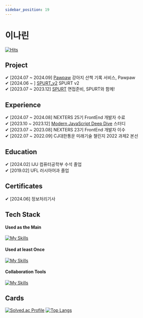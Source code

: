 ```yaml
---
sidebar_position: 19
---
```

# 이나린


[![Hits](https://hits.seeyoufarm.com/api/count/incr/badge.svg?url=https%3A%2F%2Fgithub.com%2Fnarinn-star&count_bg=%2357B5FF&title_bg=%23000000&icon=github.svg&icon_color=%23FFFFFF&title=hits&edge_flat=false)](https://hits.seeyoufarm.com)

## Project
✔ [2024.07 ~ 2024.09] [Pawpaw](https://github.com/Nexters/puppycode) 강아지 산책 기록 서비스, Pawpaw <br/>
✔ [2024.06 ~ ] [SPURT_v2](https://github.com/narinn-star/Spurt_v2) SPURT v2 <br/>
✔ [2023.07 ~ 2023.12] [SPURT](https://github.com/Nexters/Spurt)  면접준비, SPURT와 함께! <br/>

## Experience
✔ [2024.07 ~ 2024.08] NEXTERS 25기 FrontEnd 개발자 수료 <br/>
✔ [2023.10 ~ 2023.12] [Modern JavaScript Deep Dive](https://github.com/narinn-star/Javascript-Deep-Dive-Study) 스터디 <br/>
✔ [2023.07 ~ 2023.08] NEXTERS 23기 FrontEnd 개발자 이수 <br/>
✔ [2022.07 ~ 2022.09] CJ대한통운 미래기술 챌린지 2022 과제2 본선<br/>

## Education
✔ [2024.02] IJU 컴퓨터공학부 수석 졸업 <br/>
✔ [2019.02] UFL 러시아어과 졸업

## Certificates
✔ [2024.06] 정보처리기사 <br/>

## Tech Stack
#### Used as the Main
[![My Skills](https://skillicons.dev/icons?i=js,ts,react,next)](https://skillicons.dev)
#### Used at least Once
[![My Skills](https://skillicons.dev/icons?i=html,css,tailwind,dart,flutter,java)](https://skillicons.dev)
#### Collaboration Tools
[![My Skills](https://skillicons.dev/icons?i=git,figma)](https://skillicons.dev)

## Cards
[![Solved.ac Profile](http://mazassumnida.wtf/api/v2/generate_badge?boj=gp_9716)](https://solved.ac/gp_9716)
[![Top Langs](https://github-readme-stats.vercel.app/api/top-langs/?username=narinn-star&layout=compact&hide=ASP.NET,C%2b%2b,C,C%23,CMAKE,PYTHON)](https://github.com/narinn-star/github-readme-stats)<br/>

